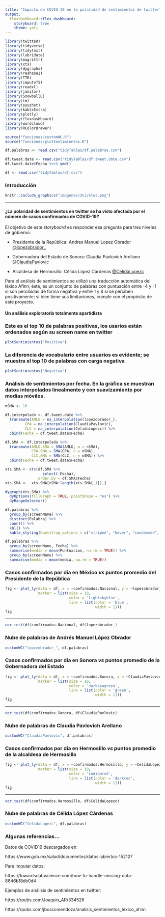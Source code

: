 ```yaml
---
title: "Impacto de COVID-19 en la polaridad de sentimientos de twitter"
output: 
  flexdashboard::flex_dashboard:
    storyboard: true
    theme: yeti
---
```


```r
library(twitteR)
library(tidyverse)
library(tidytext)
library(lubridate)
library(magrittr)
library(xts)
library(dygraphs)
library(reshape2)
library(TTR)
library(imputeTS)
library(readxl)
library(janitor)
library(SnowballC)
library(tm)
library(syuzhet)
library(kableExtra)
library(plotly)
library(flexdashboard)
library(wordcloud)
library(RColorBrewer)
```

```r
source("funciones/customWC.R")
source("funciones/plotSentimientos.R")

df.palabras <- read.csv("tidyTablas/df.palabras.csv")

df.tweet.date <- read.csv("tidyTablas/df.tweet.date.csv")
df.tweet.date$Fecha %<>% ymd()

df <- read.csv("tidyTablas/df.csv")
```

### Introducción {data-commentary-width=500}

```r
knitr::include_graphics("imagenes/3niveles.png")
```

***

#### ¿La polaridad de sentimientos en twitter se ha visto afectada por el número de casos confirmados de COVID-19?

El objetivo de este _storyboard_ es responder esa pregunta para tres niveles de gobierno:

- Presidente de la República: Andres Manuel Lopez Obrador [@lopezobrador_](https://twitter.com/lopezobrador_)

- Gobernadora del Estado de Sonora: Claudia Pavlovich Arellano [@ClaudiaPavlovic](https://twitter.com/ClaudiaPavlovic)

- Alcaldesa de Hermosillo: Célida López Cárdenas [@CelidaLopezc](https://twitter.com/CelidaLopezc)

Para el análisis de sentimientos se utilizó una traducción automática del léxico Afinn; éste, es un conjunto de palabras con puntuación entre -4 y -1 si son percibidas de forma negativa y entre 1 y 4 si se perciben positivamente; si bien tiene sus limitaciones, cumple con el propósito de este proyecto.

#### Un análisis exploratorio totalmente apartidista

### Este es el top 10 de palabras positivas, los usarios están ordenados según su screen name en twitter

```r
plotSentimientos("Positiva")
```

### La diferencia de vocabulario entre usuarios es evidente; se muestra el top 10 de palabras con carga negativa

```r
plotSentimientos("Negativa")
```

### Análisis de sentimientos por fecha. En la gráfica se muestran datos interpolados linealmente y con suavizamiento por medias móviles.

```r
nSMA <- 10

df.interpolado <- df.tweet.date %>%
  transmute(AMLO = na_interpolation(lopezobrador_),
         CPA = na_interpolation(ClaudiaPavlovic),
         CLC = na_interpolation(CelidaLopezc)) %>%
  cbind(Fecha = df.tweet.date$Fecha)

df.SMA <- df.interpolado %>%
  transmute(AMLO.SMA = SMA(AMLO, n = nSMA),
            CPA.SMA = SMA(CPA, n = nSMA),
            CLC.SMA = SMA(CLC, n = nSMA)) %>%
  cbind(Fecha = df.tweet.date$Fecha) 

xts.SMA <- xts(df.SMA %>% 
                 select(-Fecha),
               order.by = df.SMA$Fecha)
xts.SMA <-  xts.SMA[nSMA:length(xts.SMA[,1]),]

dygraph(xts.SMA) %>%
  dyOptions(fillGraph = TRUE, pointShape = "ex") %>%
  dyRangeSelector()
```

```r
df.palabras %>% 
  group_by(screenName) %>% 
  distinct(Palabra) %>% 
  count() %>% 
  kbl() %>% 
  kable_styling(bootstrap_options = c("striped", "hover", "condensed", "responsive")) 
```

```r
df.palabras %>% 
  group_by(screenName, Fecha) %>% 
  summarise(media = mean(Puntuacion, na.rm = TRUE)) %>%
  group_by(screenName) %>%
  summarise(media = mean(media, na.rm = TRUE))
```

### Casos confirmados por día en México _vs_ puntos promedio del Presidente de la República {data-commentary-width=500}

```r
fig <- plot_ly(data = df, x = ~confirmados.Nacional, y = ~lopezobrador_,
               marker = list(size = 10,
                             color = 'lightskyblue',
                             line = list(color = 'blue',
                                         width = 1)))
fig
```

***

```r
cor.test(df$confirmados.Nacional, df$lopezobrador_)
```

### Nube de palabras de Andrés Manuel López Obrador

```r
customWC("lopezobrador_", df.palabras)
```

### Casos confirmados por día en Sonora _vs_ puntos promedio de la Gobernadora del Estado {data-commentary-width=500}

```r
fig <- plot_ly(data = df, x = ~confirmados.Sonora, y = ~ClaudiaPavlovic,
               marker = list(size = 10,
                             color = 'darkseagreen',
                             line = list(color = 'green',
                                         width = 1)))
fig
```

***

```r
cor.test(df$confirmados.Sonora, df$ClaudiaPavlovic)
```

### Nube de palabras de Claudia Pavlovich Arellano

```r
customWC("ClaudiaPavlovic", df.palabras)
```

### Casos confirmados por día en Hermosillo _vs_ puntos promedio de la alcaldesa de Hermosillo {data-commentary-width=500}

```r
fig <- plot_ly(data = df, x = ~confirmados.Hermosillo, y = ~CelidaLopezc,
               marker = list(size = 10,
                             color = 'indianred',
                             line = list(color = 'darkred',
                                         width = 1)))
fig

```

***

```r
cor.test(df$confirmados.Hermosillo, df$CelidaLopezc)
```

### Nube de palabras de Célida López Cárdenas

```r
customWC("CelidaLopezc", df.palabras)
```

### Algunas referencias...

Datos de COVID19 descargados en:

https://www.gob.mx/salud/documentos/datos-abiertos-152127


Para imputar datos:

https://towardsdatascience.com/how-to-handle-missing-data-8646b18db0d4


Ejemplos de análisis de sentimientos en twitter:

https://rpubs.com/Joaquin_AR/334526

https://rpubs.com/jboscomendoza/analisis_sentimientos_lexico_afinn

